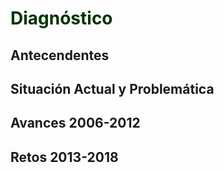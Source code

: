 # **<span style="color:#003300;">Diagnóstico</span>** {#dianostico}


## Antecendentes



## Situación Actual y Problemática

## Avances 2006-2012

## Retos 2013-2018
